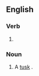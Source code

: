 ==English==

===Verb===
{{head|en|present participle}}

# {{present participle of|tusk|lang=en|nocat=1}}

===Noun===
{{en-noun}}

# {{lb|en|carpentry}} A [[tusk]] {{qual|projecting member}}.